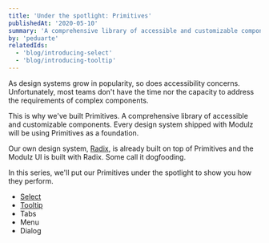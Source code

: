 ```yaml
---
title: 'Under the spotlight: Primitives'
publishedAt: '2020-05-10'
summary: 'A comprehensive library of accessible and customizable components.'
by: 'peduarte'
relatedIds:
  - 'blog/introducing-select'
  - 'blog/introducing-tooltip'
---
```


As design systems grow in popularity, so does accessibility concerns. Unfortunately, most teams don't have the time nor the capacity to address the requirements of complex components.

This is why we've built Primitives. A comprehensive library of accessible and customizable components. Every design system shipped with Modulz will be using Primitives as a foundation.

Our own design system, [Radix](https://radix.modulz.app), is already built on top of Primitives and the Modulz UI is built with Radix. Some call it dogfooding.

In this series, we'll put our Primitives under the spotlight to show you how they perform.

- [Select](./introducing-select)
- [Tooltip](./introducing-tooltip)
- Tabs
- Menu
- Dialog

